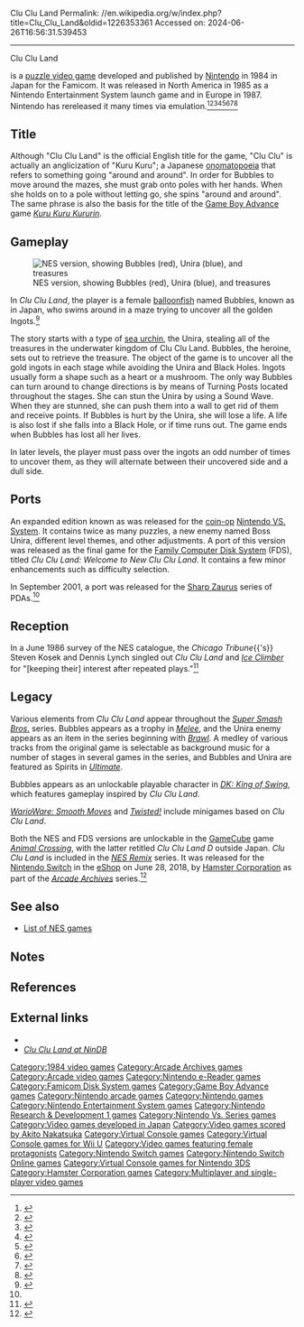 Clu Clu Land
Permalink: //en.wikipedia.org/w/index.php?title=Clu_Clu_Land&oldid=1226353361
Accessed on: 2024-06-26T16:56:31.539453



------
Clu Clu Land
{{short description|1984 video game}}
{{Use mdy dates|date=January 2024}}{{more citations needed|date= July 2008}}
{{Infobox video game
| image = Clu Clu Land Cover.jpg
| caption = NES box art
| developer = [[Nintendo Research & Development 1|Nintendo R&D1]]
| publisher = [[Nintendo]]
| composer = [[Akito Nakatsuka]]<ref>{{cite AV media notes |url=http://vgmdb.net/album/404 |title=Famicom 20th Anniversary Original Sound Tracks Vol. 1 |year=2004 | publisher=Scitron Digital Contents Inc.}}</ref>
| platforms = [[Arcade video game|Arcade]], [[Nintendo Entertainment System|NES]], [[Famicom Disk System]], [[Game Boy Advance]], [[Sharp Zaurus|Zaurus]]
  <!-- Do not list Wii U or Virtual Console here, per [[Template:Infobox video game#platforms]]; Virtual Console is emulation -->| released = {{Unbulleted list|{{vgrelease|JP|November 28, 1984<ref name="JP Copyright">{{cite web |title=Clu Clu Land. (Registration Number PA0000246926) |url=https://cocatalog.loc.gov |website=[[United States Copyright Office]] |access-date= 5 June 2021}}</ref>|NA|October 18, 1985<ref name="NA Copyright">{{cite web |title=Clu Clu Land: instruction booklet. (Registration Number TX0002515316) |url=https://cocatalog.loc.gov |website=[[United States Copyright Office]] |access-date= 5 June 2021}}</ref>|EU|February 15, 1987}}
  |'''Famicom Disk System'''{{vgrelease|JP|April 28, 1992}}
  |'''Zaurus'''{{vgrelease|JP|September 2001<ref name=sharpzaurus>{{cite web|author1=IGN staff|title=CHIBI JAPAN WEEKLY 3|url=https://www.ign.com/articles/2001/09/07/chibi-japan-weekly-3|website=IGN|accessdate=November 23, 2014|date=September 7, 2001}}</ref>}}
  |'''GBA'''{{vgrelease|JP|May 21, 2004}}}}
| genre = [[Puzzle video game|Puzzle]]
| modes = [[Single-player]], [[multiplayer]]
| arcade system = [[Nintendo VS. System]]
| title = Clu Clu Land
}}

{{nihongo foot|'''''Clu Clu Land'''''|クルクルランド|Kurukuru Rando|lead=yes|group=lower-alpha}} is a [[puzzle video game]] developed and published by [[Nintendo]] in 1984 in Japan for the Famicom. It was released in North America in 1985 as a Nintendo Entertainment System launch game and in Europe in 1987. Nintendo has rereleased it many times via emulation.<ref>{{cite web|url=https://www.nintendo.com/games/detail/v4hLkujV-v81_kFCDYGoI6hrhm0A74mT|title=Clu Clu Land|publisher=[[Nintendo of America]]|accessdate=December 2, 2018}}</ref><ref>{{cite web|url=https://www.nintendo.co.jp/wii/vc/vc_kkl/index.html|title=VC クルクルランド|publisher=Nintendo| language=Japanese|accessdate=December 2, 2018}}</ref><ref>{{cite news|url=https://www.nintendo.co.jp/titles/50010000014753|title=クルクルランド - ニンテンドー3DS - 任天堂|newspaper=任天堂ホームページ |publisher=Nintendo |language=Japanese|accessdate=December 2, 2018}}</ref><ref>{{cite web|url=https://www.nintendo.com/games/detail/9quHN0fwsIYjcREOG0cweLqK2FqYsCP1|title=Clu Clu Land|publisher=Nintendo|accessdate=December 2, 2018}}</ref><ref name="VC Europe">{{cite web|url=https://www.nintendo.co.uk/Games/NES/Clu-Clu-Land-817784.html|title=Clu Clu Land|publisher=Nintendo of Europe GmbH|accessdate=December 2, 2018}}</ref><ref>{{cite web|url=https://www.nintendo.com/games/detail/dGa8XfPqvfxmfYzDzRhzNiSbQIOYncwF|title=Clu Clu Land|publisher=[[Nintendo of America]]|accessdate=December 2, 2018}}</ref><ref>{{cite news|url=https://www.nintendo.co.jp/titles/20010000002769|title=クルクルランド|newspaper=任天堂ホームページ |publisher=Nintendo|accessdate=December 2, 2018}}</ref><ref>{{cite web|url=http://www.nintendolife.com/news/2019/05/nintendo_adds_three_more_games_to_the_switch_online_nes_library_next_week|author=Liam Doolan|title=Nintendo Adds Three More Games To The Switch Online NES Library Next Week|work=[[Nintendo Life]]|date=May 7, 2019|accessdate=May 28, 2019}}</ref>

== Title ==
Although "Clu Clu Land" is the official English title for the game, "Clu Clu" is actually an anglicization of "Kuru Kuru"; a Japanese [[onomatopoeia]] that refers to something going "around and around". In order for Bubbles to move around the mazes, she must grab onto poles with her hands. When she holds on to a pole without letting go, she spins "around and around". The same phrase is also the basis for the title of the [[Game Boy Advance]] game ''[[Kuru Kuru Kururin]]''.

==Gameplay==
[[File:Clu_Clu_Land_screenshot.gif|thumb|left|NES version, showing Bubbles (red), Unira (blue), and treasures]]

In ''Clu Clu Land'', the player is a female [[balloonfish]] named Bubbles, known as {{nihongo foot|Gloopy|グルッピー|Guruppī|lead=yes|group=lower-alpha}} in Japan, who swims around in a maze trying to uncover all the golden Ingots.<ref name="Weiss2012">{{cite book|author=Brett Weiss|title=Classic Home Video Games, 1985-1988: A Complete Reference Guide|url=https://books.google.com/books?id=F01wiUr9LKQC&pg=PT180|date=12 November 2012|publisher=McFarland|isbn=978-1-4766-0141-0|page=180}}</ref>

The story starts with a type of [[sea urchin]], the Unira, stealing all of the treasures in the underwater kingdom of Clu Clu Land. Bubbles, the heroine, sets out to retrieve the treasure. The object of the game is to uncover all the gold ingots in each stage while avoiding the Unira and Black Holes. Ingots usually form a shape such as a heart or a mushroom. The only way Bubbles can turn around to change directions is by means of Turning Posts located throughout the stages. She can stun the Unira by using a Sound Wave. When they are stunned, she can push them into a wall to get rid of them and receive points. If Bubbles is hurt by the Unira, she will lose a life. A life is also lost if she falls into a Black Hole, or if time runs out. The game ends when Bubbles has lost all her lives.

In later levels, the player must pass over the ingots an odd number of times to uncover them, as they will alternate between their uncovered side and a dull side.

== Ports==
An expanded edition known as {{nihongo foot|'''''VS. Clu Clu Land'''''|VSクルクルランド|VS Kurukuru Rando|lead=yes|group=lower-alpha}} was released for the [[Video arcade|coin-op]] [[Nintendo VS. System]]. It contains twice as many puzzles, a new enemy named Boss Unira, different level themes, and other adjustments. A port of this version was released as the final game for the [[Family Computer Disk System]] (FDS), titled ''Clu Clu Land: Welcome to New Clu Clu Land''. It contains a few minor enhancements such as difficulty selection.

In September 2001, a port was released for the [[Sharp Zaurus]] series of PDAs.<ref name=sharpzaurus/>

== Reception ==
{{expand-section|date=May 2024}}
In a June 1986 survey of the NES catalogue, the ''Chicago Tribune''{{'s}} Steven Kosek and Dennis Lynch singled out ''Clu Clu Land'' and ''[[Ice Climber]]'' for "[keeping their] interest after repeated plays."<ref>{{cite news |last1=Kosek |first1=Steven |last2=Lynch |first2=Dennis |title=Audio/video: Video machines increase power to hold market |url=https://newspapers.com/article/chicago-tribune-video-machines-increase/110187348/ |access-date=2024-05-29 |work=[[Chicago Tribune]] |date=1986-06-27 |page=82 (Section 7) |url-access=registration |via=[[Newspapers.com]]}}</ref>

== Legacy ==
Various elements from ''Clu Clu Land'' appear throughout the ''[[Super Smash Bros.]]'' series. Bubbles appears as a trophy in ''[[Super Smash Bros. Melee|Melee]]'', and the Unira enemy appears as an item in the series beginning with ''[[Super Smash Bros. Brawl|Brawl]]''. A medley of various tracks from the original game is selectable as background music for a number of stages in several games in the series, and Bubbles and Unira are featured as Spirits in ''[[Super Smash Bros. Ultimate|Ultimate]]''. 

Bubbles appears as an unlockable playable character in ''[[DK King of Swing|DK: King of Swing]]'', which features gameplay inspired by ''Clu Clu Land''.
 
''[[WarioWare: Smooth Moves]]'' and ''[[WarioWare: Twisted!|Twisted!]]'' include minigames based on ''Clu Clu Land''.

Both the NES and FDS versions are unlockable in the [[GameCube]] game ''[[Animal Crossing (video game)|Animal Crossing]]'', with the latter retitled ''Clu Clu Land D'' outside Japan. ''Clu Clu Land'' is included in the ''[[NES Remix]]'' series. It was released for the [[Nintendo Switch]] in the [[Nintendo eShop|eShop]] on June 28, 2018, by [[Hamster Corporation]] as part of the ''[[Arcade Archives]]'' series.<ref name="Aca">{{Cite web|url=http://www.nintendolife.com/news/2020/03/guide_every_arcade_archives_game_on_nintendo_switch_plus_our_top_picks|title=Guide: Every Arcade Archives Game On Nintendo Switch, Plus Our Top Picks|last=Lane|first=Gavin|date=2020-03-13|website=Nintendo Life|language=en-GB|url-status=live|archive-url=https://web.archive.org/web/20200328183806/http://www.nintendolife.com/news/2020/03/guide_every_arcade_archives_game_on_nintendo_switch_plus_our_top_picks |archive-date=2020-03-28 |access-date=2020-03-28}}</ref>

== See also ==
* [[List of NES games]]

== Notes ==
{{notelist}}

== References ==
{{reflist}}

== External links ==
* {{moby game|id=/clu-clu-land|name=''Clu Clu Land''}}
* ''[http://www.nindb.net/nes/clu-clu-land/index.html Clu Clu Land at NinDB]''

[[Category:1984 video games]]
[[Category:Arcade Archives games]]
[[Category:Arcade video games]]
[[Category:Nintendo e-Reader games]]
[[Category:Famicom Disk System games]]
[[Category:Game Boy Advance games]]
[[Category:Nintendo arcade games]]
[[Category:Nintendo games]]
[[Category:Nintendo Entertainment System games]]
[[Category:Nintendo Research & Development 1 games]]
[[Category:Nintendo Vs. Series games]]
[[Category:Video games developed in Japan]]
[[Category:Video games scored by Akito Nakatsuka]]
[[Category:Virtual Console games]]
[[Category:Virtual Console games for Wii U]]
[[Category:Video games featuring female protagonists]]
[[Category:Nintendo Switch games]]
[[Category:Nintendo Switch Online games]]
[[Category:Virtual Console games for Nintendo 3DS]]
[[Category:Hamster Corporation games]]
[[Category:Multiplayer and single-player video games]]
